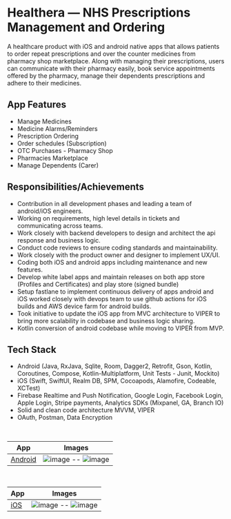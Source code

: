 
# Healthera — NHS Prescriptions Management and Ordering
A healthcare product with iOS and android native apps that allows patients to order repeat prescriptions and over the counter medicines from pharmacy shop marketplace. Along with managing their prescriptions, users can communicate with their pharmacy easily, book service appointments offered by the pharmacy, manage their dependents prescriptions and adhere to their medicines.

## App Features
- Manage Medicines
- Medicine Alarms/Reminders
- Prescription Ordering
- Order schedules (Subscription)
- OTC Purchases - Pharmacy Shop
- Pharmacies Marketplace
- Manage Dependents (Carer)

## Responsibilities/Achievements
- Contribution in all development phases and leading a team of android/iOS engineers. 
- Working on requirements, high level details in tickets and communicating across teams.
- Work closely with backend developers to design and architect the api response and business logic.
- Conduct code reviews to ensure coding standards and maintainability.
- Work closely with the product owner and designer to implement UX/UI.  
- Coding both iOS and android apps including maintenance and new features.
- Develop white label apps and maintain releases on both app store (Profiles and Certificates) and play store (signed bundle)
- Setup fastlane to implement continuous delivery of apps android and iOS worked closely with devops team to use github actions for iOS builds and AWS device farm for android builds. 
- Took initiative to update the iOS app from MVC architecture to VIPER to bring more scalability in codebase and business logic sharing. 
- Kotlin conversion of android codebase while moving to VIPER from MVP. 

## Tech Stack
- Android (Java, RxJava, Sqlite, Room, Dagger2, Retrofit, Gson, Kotlin, Coroutines, Compose, Kotlin-Multiplatform,  Unit Tests - Junit, Mockito)
- iOS (Swift, SwiftUI, Realm DB, SPM, Cocoapods, Alamofire, Codeable, XCTest) 
- Firebase Realtime and Push Notification, Google Login, Facebook Login, Apple Login, Stripe payments, Analytics SDKs (Mixpanel, GA, Branch IO) 
- Solid and clean code architecture MVVM, VIPER
- OAuth,  Postman, Data Encryption

</br>

| App  | Images |
|-----|------|
|[Android](https://play.google.com/store/apps/details?id=com.healthera.healtheraapp&hl=en_GB&gl=US)| ![image](https://github.com/harsewaksingh13/portfoilio/assets/34924186/ce60199f-2f0a-412f-a368-2cf961ff3e1e) -- ![image](https://github.com/harsewaksingh13/portfoilio/assets/34924186/2d9df662-31dc-4f55-9798-7825a8958d0d) |

</br>

| App  | Images |
|--------|------------|
| [iOS](https://apps.apple.com/gb/app/healthera-nhs-pharmacy-app/id1174383039?platform=iphone)| ![image](https://github.com/harsewaksingh13/portfoilio/assets/34924186/7395318b-5d47-47eb-8699-d8dddd2a4c41) -- ![image](https://github.com/harsewaksingh13/portfoilio/assets/34924186/6836890e-30c5-4feb-9747-874dda5bdd2e)|

